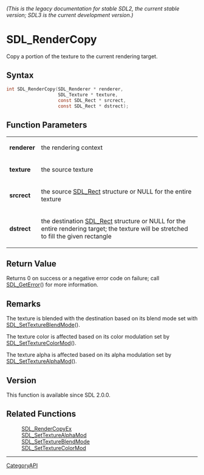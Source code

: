 ====== (This is the legacy documentation for stable SDL2, the current stable version; SDL3 is the current development version.) ======
= SDL_RenderCopy =

Copy a portion of the texture to the current rendering target.

== Syntax ==

<syntaxhighlight lang='c'>
int SDL_RenderCopy(SDL_Renderer * renderer,
                   SDL_Texture * texture,
                   const SDL_Rect * srcrect,
                   const SDL_Rect * dstrect);
</syntaxhighlight>

== Function Parameters ==

{|
|'''renderer'''
|the rendering context
|-
|'''texture'''
|the source texture
|-
|'''srcrect'''
|the source [[SDL_Rect]] structure or NULL for the entire texture
|-
|'''dstrect'''
|the destination [[SDL_Rect]] structure or NULL for the entire rendering target; the texture will be stretched to fill the given rectangle
|}

== Return Value ==

Returns 0 on success or a negative error code on failure; call
[[SDL_GetError]]() for more information.

== Remarks ==

The texture is blended with the destination based on its blend mode set
with [[SDL_SetTextureBlendMode]]().

The texture color is affected based on its color modulation set by
[[SDL_SetTextureColorMod]]().

The texture alpha is affected based on its alpha modulation set by
[[SDL_SetTextureAlphaMod]]().

== Version ==

This function is available since SDL 2.0.0.

== Related Functions ==

:[[SDL_RenderCopyEx]]
:[[SDL_SetTextureAlphaMod]]
:[[SDL_SetTextureBlendMode]]
:[[SDL_SetTextureColorMod]]

----
[[CategoryAPI]]


